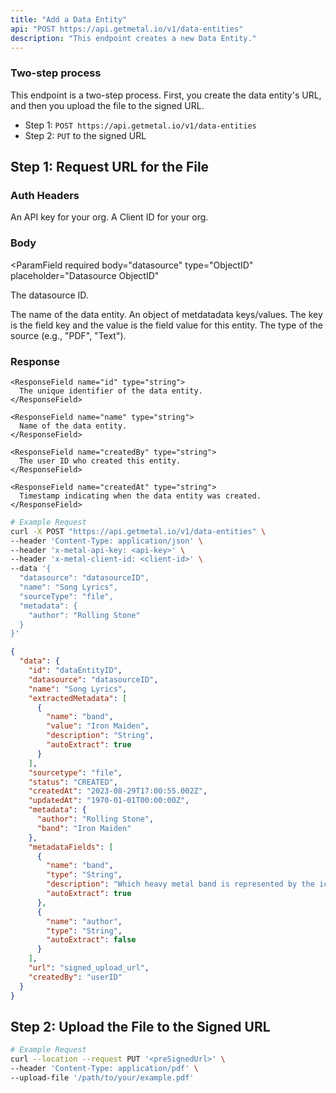 ```yaml
---
title: "Add a Data Entity"
api: "POST https://api.getmetal.io/v1/data-entities"
description: "This endpoint creates a new Data Entity."
---
```


### Two-step process

This endpoint is a two-step process. First, you create the data entity's URL, and then you upload the file to the signed URL.

- Step 1: `POST https://api.getmetal.io/v1/data-entities`
- Step 2: `PUT` to the signed URL

## Step 1: Request URL for the File

### Auth Headers

<ParamField required header="x-metal-api-key" type="string">
  An API key for your org.
</ParamField>

<ParamField required header="x-metal-client-id" type="string">
  A Client ID for your org.
</ParamField>

### Body

<ParamField
  required
  body="datasource"
  type="ObjectID"
  placeholder="Datasource ObjectID"
>
  The datasource ID.
</ParamField>

<ParamField required body="name" type="string" placeholder="Entity Name">
  The name of the data entity.
</ParamField>

<ParamField optional body="metadata" type="object">
  An object of metdatadata keys/values. The key is the field key and the value
  is the field value for this entity.
</ParamField>

<ParamField required body="sourceType" type="string" placeholder="Source Type">
  The type of the source (e.g., "PDF", "Text").
</ParamField>

### Response

<ResponseField name="data" type="Data Entity Object">
  <Expandable title="properties">

    <ResponseField name="id" type="string">
      The unique identifier of the data entity.
    </ResponseField>

    <ResponseField name="name" type="string">
      Name of the data entity.
    </ResponseField>

    <ResponseField name="createdBy" type="string">
      The user ID who created this entity.
    </ResponseField>

    <ResponseField name="createdAt" type="string">
      Timestamp indicating when the data entity was created.
    </ResponseField>

  </Expandable>
</ResponseField>

<RequestExample>

```bash
# Example Request
curl -X POST "https://api.getmetal.io/v1/data-entities" \
--header 'Content-Type: application/json' \
--header 'x-metal-api-key: <api-key>' \
--header 'x-metal-client-id: <client-id>' \
--data '{
  "datasource": "datasourceID",
  "name": "Song Lyrics",
  "sourceType": "file",
  "metadata": {
    "author": "Rolling Stone"
  }
}'
```

</RequestExample>

<ResponseExample>

```json
{
  "data": {
    "id": "dataEntityID",
    "datasource": "datasourceID",
    "name": "Song Lyrics",
    "extractedMetadata": [
      {
        "name": "band",
        "value": "Iron Maiden",
        "description": "String",
        "autoExtract": true
      }
    ],
    "sourcetype": "file",
    "status": "CREATED",
    "createdAt": "2023-08-29T17:00:55.002Z",
    "updatedAt": "1970-01-01T00:00:00Z",
    "metadata": {
      "author": "Rolling Stone",
      "band": "Iron Maiden"
    },
    "metadataFields": [
      {
        "name": "band",
        "type": "String",
        "description": "Which heavy metal band is represented by the iconic mascot Eddie?",
        "autoExtract": true
      },
      {
        "name": "author",
        "type": "String",
        "autoExtract": false
      }
    ],
    "url": "signed_upload_url",
    "createdBy": "userID"
  }
}
```

</ResponseExample>

## Step 2: Upload the File to the Signed URL

```bash
# Example Request
curl --location --request PUT '<preSignedUrl>' \
--header 'Content-Type: application/pdf' \
--upload-file '/path/to/your/example.pdf'
```

